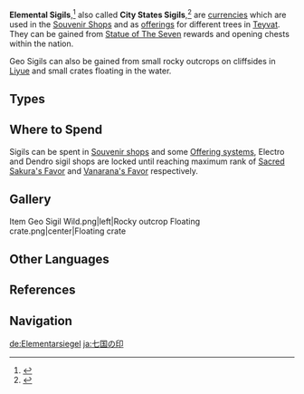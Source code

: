{{Terminology Infobox
|image        = <gallery>
Item Anemo Sigil.png|Anemo
Item Geo Sigil.png|Geo
Item Electro Sigil.png|Electro
Item Dendro Sigil.png|Dendro
</gallery>
|world        = Teyvat
|type         = Exploration
|type2        = Currencies
}}
'''Elemental Sigils''',<ref>{{Ref/Loading|Elemental Sigils}}</ref> also called '''City States Sigils''',<ref>{{Ref/Item|Anemo Sigil}}</ref> are [[currencies]] which are used in the [[Souvenir Shop]]s and as [[offerings]] for different trees in [[Teyvat]]. They can be gained from [[Statue of The Seven]] rewards and opening chests within the nation.

Geo Sigils can also be gained from small rocky outcrops on cliffsides in [[Liyue]] and small crates floating in the water.

==Types==
{{Items by Category List|City States Sigils}}

==Where to Spend==
Sigils can be spent in [[Souvenir Shop|Souvenir shops]] and some [[Offering System|Offering systems]], Electro and Dendro sigil shops are locked until reaching maximum rank of [[Sacred Sakura's Favor]] and [[Vanarana's Favor]] respectively.
{{Transclude|Souvenir Shop|Souvenir Shops}}

==Gallery==
<gallery>
Item Geo Sigil Wild.png|left|Rocky outcrop
Floating crate.png|center|Floating crate
</gallery>

==Other Languages==
{{Other Languages
|en       = Elemental Sigil
|zhs      = 元素之印
|zhs_rm   = Yuánsù zhī Yìn
|zht      = 元素之印
|zht_rm   = Yuánsù zhī Yìn
|zh_tl    = Seal of the Elements
|ja       = 元素の印
|ja_rm    = Genso no Shirushi{{Assumed}}
|ja_tl    = Seal of the Elements
|ko       = {{tt|원소|元素}} {{tt|인장|印章}}
|ko_rm    = Wonso Injang
|ko_tl    = Elemental Seal
|es       = Insignia Elemental
|es_tl    = Elemental Insignia
|fr       = Sceau élémentaire
|fr_tl    = Elemental Seal
|ru       = Печать элемента
|ru_tl    = Seal of the Element
|th       = สัญลักษณ์ธาตุ
|th_rm    = Sanlaksa thatu
|th_tl    = 
|vi       = {{tt|Ấn|印}} {{tt|Nguyên Tố|元素}}
|vi_tl    = Seal of the Elements
|de       = Elementarsiegel
|de_tl    = Elemental Seal
|id       = Elemental Sigil
|pt       = Selo Elemental
|pt_tl    = Elemental Seal
|tr       = 
|tr_tl    = 
|it       = 
|it_tl    = 
}}

==References==
{{Reflist}}

==Navigation==
{{Precious Navbox|Currency|state=collapsed}}
{{Exploration Navbox}}

[[Category:City States Sigils| ]]

[[de:Elementarsiegel]]
[[ja:七国の印]]